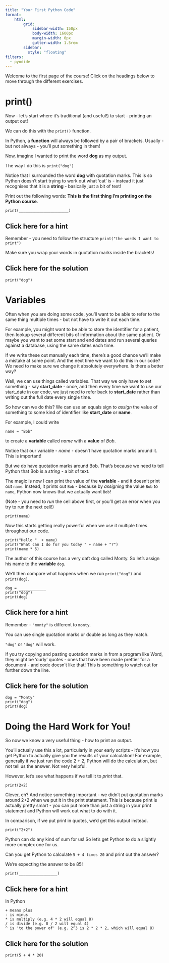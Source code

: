 ```yaml
--- 
title: "Your First Python Code"
format: 
    html:
        grid:
            sidebar-width: 150px
            body-width: 1600px
            margin-width: 0px
            gutter-width: 1.5rem
        sidebar:
          style: "floating"
filters:
  - pyodide
--- 
```


Welcome to the first page of the course! Click on the headings below to move through the different exercises.

::: {.panel-tabset}

# print()

::: {.grid}

::: {.g-col-6}

Now - let's start where it's traditional (and useful!) to start - printing an output out!

We can do this with the `print()` function.

In Python, a **function** will always be followed by a pair of brackets. Usually - but not always - you'll put something in them!

Now, imagine I wanted to print the word **dog** as my output. 

The way I do this is `print("dog")`

Notice that I surrounded the word **dog** with quotation marks. This is so Python doesn't start trying to work out what 'cat' is - instead it just recognises that it is a **string** - basically just a bit of text! 

:::
  
::: {.g-col-6}

Print out the following words: **This is the first thing I'm printing on the Python course**. 

```pyodide-python
print(______________________)
```

::: {.callout-tip collapse="true"}
## Click here for a hint

Remember - you need to follow the structure `print("the words I want to print")`

Make sure you wrap your words in quotation marks inside the brackets!
:::
  

::: {.callout-note collapse="true"}
## Click here for the solution

```pyodide-python
print("dog")
```
:::


:::


:::  




# Variables

::: {.grid}

::: {.g-col-6}

Often when you are doing some code, you'll want to be able to refer to the same thing multiple times - but not have to write it out each time. 

For example, you might want to be able to store the identifier for a patient, then lookup several different bits of information about the same patient. Or maybe you want to set some start and end dates and run several queries against a database, using the same dates each time. 

If we write these out manually each time, there's a good chance we'll make a mistake at some point. And the next time we want to do this in our code? We need to make sure we change it absolutely everywhere. Is there a better way?

Well, we can use things called variables. That way we only have to set something - say **start_date** - once, and then every time we want to use our start_date in our code, we just need to refer back to **start_date** rather than writing out the full date every single time. 

So how can we do this? We can use an equals sign to *assign* the value of something to some kind of identifier like **start_date** or **name**. 

For example, I could write 

```pyodide-python
name = "Bob"
```

to create a **variable** called *name* with a **value** of *Bob*. 

Notice that our variable - *name* - doesn't have quotation marks around it. This is important!

But we do have quotation marks around Bob. That's because we need to tell Python that Bob is a *string* - a bit of text. 

The magic is now I can print the value of the **variable** - and it doesn't print out `name`. Instead, it prints out `Bob` - because by *assigning* the value `Bob` to `name`, Python now knows that we actually want `Bob`! 

(Note - you need to *run* the cell above first, or you'll get an error when you try to run the next cell!)

```pyodide-python
print(name)
```

Now this starts getting really powerful when we use it multiple times throughout our code.

```pyodide-python
print("Hello "  + name)
print("What can I do for you today " + name + "?")
print(name * 5)
```

:::

::: {.g-col-6}

The author of this course has a very daft dog called Monty. So let's assign his name to the **variable** `dog`.

We'll then compare what happens when we run `print("dog")` and `print(dog)`. 

```pyodide-python
dog = ____________
print("dog")
print(dog)
```

::: {.callout-tip collapse="true"}
## Click here for a hint

Remember - `"monty"` is different to `monty`.

You can use single quotation marks or double as long as they match. 

`"dog"` or `'dog'` will work. 

If you try copying and pasting quotation marks in from a program like Word, they might be 'curly' quotes - ones that have been made prettier for a document - and code doesn't like that! This is something to watch out for further down the line. 

:::


::: {.callout-note collapse="true"}
## Click here for the solution

```pyodide-python
dog = "Monty"
print("dog")
print(dog)
```
:::


:::

:::  




# Doing the Hard Work for You!

::: {.grid}

::: {.g-col-6}

So now we know a very useful thing - how to print an output.

You'll actually use this a lot, particularly in your early scripts - it's how you get Python to actually give you the results of your calculation! For example, generally if we just run the code 2 + 2, Python will do the calculation, but not tell us the answer. Not very helpful. 

However, let's see what happens if we tell it to *print* that. 

```pyodide-python
print(2+2)
```

Clever, eh? And notice something important - we didn't put quotation marks around 2+2 when we put it in the print statement. This is because print is actually pretty smart - you can put more than just a string in your print statement and Python will work out what to do with it.

In comparison, if we put print in quotes, we'd get this output instead.

```pyodide-python
print("2+2")
```


Python can do any kind of sum for us! So let's get Python to do a slightly more complex one for us. 

:::

::: {.g-col-6}

Can you get Python to calculate `5 + 4 times 20` and print out the answer?

We're expecting the answer to be 85!

```pyodide-python
print(_________________)
```

::: {.callout-tip collapse="true"}
## Click here for a hint


In Python

```
+ means plus
- is minus
* is multiply (e.g. 4 * 2 will equal 8)
/ is divide (e.g. 8 / 2 will equal 4)
^ is 'to the power of' (e.g. 2^3 is 2 * 2 * 2, which will equal 8)
```

:::


::: {.callout-note collapse="true"}
## Click here for the solution

```pyodide-python
print(5 + 4 * 20)
```
:::


:::

:::


:::